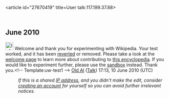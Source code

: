 <article id="27670419" title=User talk:117.199.37.88>
	<talkpage id="27670419" title="User talk:117.199.37.88">
== June 2010 ==
[[File:Information.svg|25px]] Welcome and thank you for experimenting with Wikipedia. Your test  worked, and it has been [[Help:Reverting|reverted]] or removed. Please take a look at the [[Wikipedia:Introduction|welcome page]] to learn more about contributing to [[Wikipedia|this encyclopedia]]. If you would like to experiment further, please use the [[Wikipedia:Sandbox|sandbox]] instead. Thank you.&lt;!-- Template:uw-test1 --&gt; [[User:JMS Old Al|Old Al]] ([[User Talk:JMS Old Al|Talk]]) 17:13, 10 June 2010 (UTC)
:''If this is a shared [[IP address]], and you didn't make the edit, consider [[Wikipedia:Why create an account?|creating an account]] for yourself so you can avoid further irrelevant notices.''
	</talkpage>
</article>
